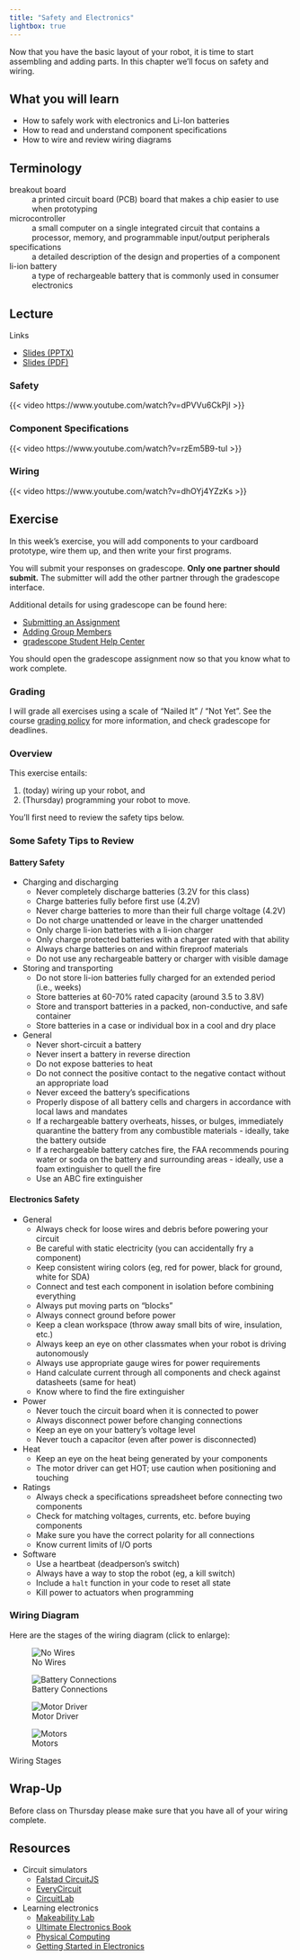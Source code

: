 ```yaml
---
title: "Safety and Electronics"
lightbox: true
---
```


Now that you have the basic layout of your robot, it is time to start assembling and adding parts. In this chapter we'll focus on safety and wiring.

## What you will learn

- How to safely work with electronics and Li-Ion batteries
- How to read and understand component specifications
- How to wire and review wiring diagrams

## Terminology

breakout board
: a printed circuit board (PCB) board that makes a chip easier to use when prototyping

microcontroller
: a small computer on a single integrated circuit that contains a processor, memory, and programmable input/output peripherals

specifications
: a detailed description of the design and properties of a component

li-ion battery
: a type of rechargeable battery that is commonly used in consumer electronics

## Lecture

Links

- [Slides (PPTX)](../_static/lectures/03-SafetyAndElectronics.pptx)
- [Slides (PDF)](../_static/lectures/03-SafetyAndElectronics.pdf)

### Safety

{{< video https://www.youtube.com/watch?v=dPVVu6CkPjI >}}

### Component Specifications

{{< video https://www.youtube.com/watch?v=rzEm5B9-tuI >}}

### Wiring

{{< video https://www.youtube.com/watch?v=dhOYj4YZzKs >}}

## Exercise

In this week's exercise, you will add components to your cardboard prototype, wire them up, and then write your first programs.

You will submit your responses on gradescope. **Only one partner should submit.** The submitter will add the other partner through the gradescope interface.

Additional details for using gradescope can be found here:

- [Submitting an Assignment](https://help.gradescope.com/article/ccbpppziu9-student-submit-work)
- [Adding Group Members](https://help.gradescope.com/article/m5qz2xsnjy-student-add-group-members)
- [gradescope Student Help Center](https://help.gradescope.com/category/cyk4ij2dwi-student-workflow)

You should open the gradescope assignment now so that you know what to work complete.

### Grading

I will grade all exercises using a scale of "Nailed It" / "Not Yet". See the course [grading policy](../index.qmd#grading) for more information, and check gradescope for deadlines.

### Overview

This exercise entails:

1. (today) wiring up your robot, and
2. (Thursday) programming your robot to move.

You'll first need to review the safety tips below.

### Some Safety Tips to Review

#### Battery Safety

- Charging and discharging
  - Never completely discharge batteries (3.2V for this class)
  - Charge batteries fully before first use (4.2V)
  - Never charge batteries to more than their full charge voltage (4.2V)
  - Do not charge unattended or leave in the charger unattended
  - Only charge li-ion batteries with a li-ion charger
  - Only charge protected batteries with a charger rated with that ability
  - Always charge batteries on and within fireproof materials
  - Do not use any rechargeable battery or charger with visible damage

- Storing and transporting
  - Do not store li-ion batteries fully charged for an extended period (i.e., weeks)
  - Store batteries at 60-70% rated capacity (around 3.5 to 3.8V)
  - Store and transport batteries in a packed, non-conductive, and safe container
  - Store batteries in a case or individual box in a cool and dry place

- General
  - Never short-circuit a battery
  - Never insert a battery in reverse direction
  - Do not expose batteries to heat
  - Do not connect the positive contact to the negative contact without an appropriate load
  - Never exceed the battery's specifications
  - Properly dispose of all battery cells and chargers in accordance with local laws and mandates
  - If a rechargeable battery overheats, hisses, or bulges, immediately quarantine the battery from any combustible materials - ideally, take the battery outside
  - If a rechargeable battery catches fire, the FAA recommends pouring water or soda on the battery and surrounding areas - ideally, use a foam extinguisher to quell the fire
  - Use an ABC fire extinguisher

#### Electronics Safety

- General
  - Always check for loose wires and debris before powering your circuit
  - Be careful with static electricity (you can accidentally fry a component)
  - Keep consistent wiring colors (eg, red for power, black for ground, white for SDA)
  - Connect and test each component in isolation before combining everything
  - Always put moving parts on “blocks”
  - Always connect ground before power
  - Keep a clean workspace (throw away small bits of wire, insulation, etc.)
  - Always keep an eye on other classmates when your robot is driving autonomously
  - Always use appropriate gauge wires for power requirements
  - Hand calculate current through all components and check against datasheets (same for heat)
  - Know where to find the fire extinguisher

- Power
  - Never touch the circuit board when it is connected to power
  - Always disconnect power before changing connections
  - Keep an eye on your battery's voltage level
  - Never touch a capacitor (even after power is disconnected)

- Heat
  - Keep an eye on the heat being generated by your components
  - The motor driver can get HOT; use caution when positioning and touching

- Ratings
  - Always check a specifications spreadsheet before connecting two components
  - Check for matching voltages, currents, etc. before buying components
  - Make sure you have the correct polarity for all connections
  - Know current limits of I/O ports

- Software
  - Use a heartbeat (deadperson's switch)
  - Always have a way to stop the robot (eg, a kill switch)
  - Include a `halt` function in your code to reset all state
  - Kill power to actuators when programming

### Wiring Diagram

Here are the stages of the wiring diagram (click to enlarge):

::: {#fig-wiring layout-ncol="2"}

![No Wires](../_static/images/03-SafetyAndElectronics/1-NoWires.png){group="wiring-gallery"}

![Battery Connections](../_static/images/03-SafetyAndElectronics/2-BatteryConnections.png){group="wiring-gallery"}

![Motor Driver](../_static/images/03-SafetyAndElectronics/3-MotorDriver.png){group="wiring-gallery"}

![Motors](../_static/images/03-SafetyAndElectronics/4-Motors.png){group="wiring-gallery"}

Wiring Stages
:::

## Wrap-Up

Before class on Thursday please make sure that you have all of your wiring complete.

## Resources

- Circuit simulators
  - [Falstad CircuitJS](https://www.falstad.com/circuit/circuitjs.html)
  - [EveryCircuit](https://everycircuit.com/)
  - [CircuitLab](https://www.circuitlab.com/)
- Learning electronics
  - [Makeability Lab](https://makeabilitylab.github.io/physcomp/)
  - [Ultimate Electronics Book](https://ultimateelectronicsbook.com/)
  - [Physical Computing](https://itp.nyu.edu/physcomp/)
  - [Getting Started in Electronics](https://www.amazon.com/Getting-Started-Electronics-Forrest-Mims/dp/0945053282?refinements=p_27%3AForrest+Mims)
